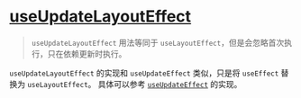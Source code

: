 # [useUpdateLayoutEffect](https://ahooks.js.org/zh-CN/hooks/use-update-layout-effect)

> `useUpdateLayoutEffect` 用法等同于 `useLayoutEffect`，但是会忽略首次执行，只在依赖更新时执行。

`useUpdateLayoutEffect` 的实现和 `useUpdateEffect` 类似，只是将 `useEffect` 替换为 `useLayoutEffect`。
具体可以参考 [`useUpdateEffect`](./use-update-effect) 的实现。
